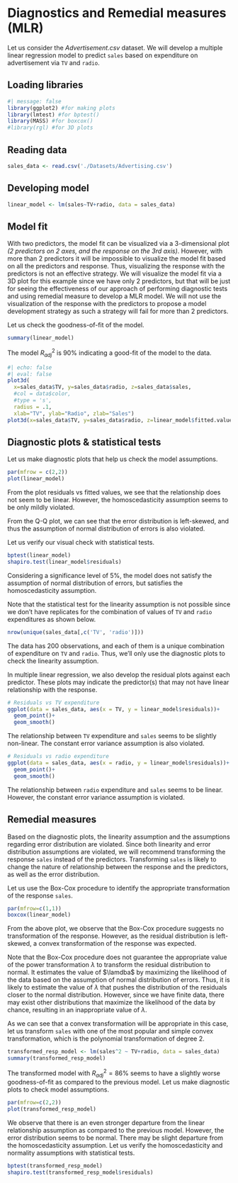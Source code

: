 # Diagnostics and Remedial measures (MLR)

Let us consider the *Advertisement.csv* dataset. We will develop a multiple linear regression model to predict `sales` based on expenditure on advertisement via `TV` and `radio`.

## Loading libraries

```r
#| message: false
library(ggplot2) #for making plots
library(lmtest) #for bptest()
library(MASS) #for boxcox()
#library(rgl) #for 3D plots
```


## Reading data

```r
sales_data <- read.csv('./Datasets/Advertising.csv')
```

## Developing model

```r
linear_model <- lm(sales~TV+radio, data = sales_data)
```

## Model fit

With two predictors, the model fit can be visualized via a 3-dimensional plot *(2 predictors on 2 axes, and the response on the 3rd axis)*. However, with more than 2 predictors it will be impossible to visualize the model fit based on all the predictors and response. Thus, visualizing the response with the predictors is not an effective strategy. We will visualize the model fit via a 3D plot for this example since we have only 2 predictors, but that will be just for seeing the effectiveness of our approach of performing diagnostic tests and using remedial measure to develop a MLR model. We will not use the visualization of the response with the predictors to propose a model development strategy as such a strategy will fail for more than 2 predictors.

Let us check the goodness-of-fit of the model.

```r
summary(linear_model)
```

The model $R^2_{adj}$ is 90\% indicating a good-fit of the model to the data.


```r
#| echo: false
#| eval: false
plot3d( 
  x=sales_data$TV, y=sales_data$radio, z=sales_data$sales, 
  #col = data$color, 
  #type = 's', 
  radius = .1,
  xlab="TV", ylab="Radio", zlab="Sales")
plot3d(x=sales_data$TV, y=sales_data$radio, z=linear_model$fitted.values, colvar = linear_model$fitted.values, add = TRUE, col = 'blue')
```


## Diagnostic plots & statistical tests

Let us make diagnostic plots that help us check the model assumptions.

```r
par(mfrow = c(2,2))
plot(linear_model)
```

From the plot residuals vs fitted values, we see that the relationship does not seem to be linear. However, the homoscedasticity assumption seems to be only mildly violated.

From the Q-Q plot, we can see that the error distribution is left-skewed, and thus the assumption of normal distribution of errors is also violated.

Let us verify our visual check with statistical tests.

```r
bptest(linear_model)
shapiro.test(linear_model$residuals)
```

Considering a significance level of 5\%, the model does not satisfy the assumption of normal distribution of errors, but satisfies the homoscedasticity assumption.

Note that the statistical test for the linearity assumption is not possible since we don't have replicates for the combination of values of `TV` and `radio` expenditures as shown below.

```r
nrow(unique(sales_data[,c('TV', 'radio')]))
```

The data has 200 observations, and each of them is a unique combination of expenditure on `TV` and `radio`. Thus, we'll only use the diagnostic plots to check the linearity assumption.

In multiple linear regression, we also develop the residual plots against each predictor. These plots may indicate the predictor(s) that may not have linear relationship with the response.

```r
# Residuals vs TV expenditure
ggplot(data = sales_data, aes(x = TV, y = linear_model$residuals))+
  geom_point()+
  geom_smooth()
```

The relationship between `TV` expenditure and `sales` seems to be slightly non-linear. The constant error variance assumption is also violated.

```r
# Residuals vs radio expenditure
ggplot(data = sales_data, aes(x = radio, y = linear_model$residuals))+
  geom_point()+
  geom_smooth()
```

The relationship between `radio` expenditure and `sales` seems to be linear. However, the constant error variance assumption is  violated.


## Remedial measures

Based on the diagnostic plots, the linearity assumption and the assumptions regarding error distribution are violated. Since both linearity and error distribution assumptions are violated, we will recommend transforming the response `sales` instead of the predictors. Transforming `sales` is likely to change the nature of relationship between the response and the predictors, as well as the error distribution.

Let us use the Box-Cox procedure to identify the appropriate transformation of the response `sales`.

```r
par(mfrow=c(1,1))
boxcox(linear_model)
```

From the above plot, we observe that the Box-Cox procedure suggests no transformation of the response. However, as the residual distribution is left-skewed, a convex transformation of the response was expected. 

Note that the Box-Cox procedure does not guarantee the appropriate value of the power transformation $\lambda$ to transform the residual distribution to normal. It estimates the value of $\lamdba$ by maximizing the likelihood of the data based on the assumption of normal distribution of errors. Thus, it is likely to estimate the value of $\lambda$ that pushes the distribution of the residuals closer to the normal distribution. However, since we have finite data, there may exist other distributions that maximize the likelihood of the data by chance, resulting in an inappropriate value of $\lambda$.

As we can see that a convex transformation will be appropriate in this case, let us transform `sales` with one of the most popular and simple convex transformation, which is the polynomial transformation of degree 2.

```r
transformed_resp_model <- lm(sales^2 ~ TV+radio, data = sales_data)
summary(transformed_resp_model)
```

The transformed model with $R^2_{adj} = 86\%$ seems to have a slightly worse goodness-of-fit as compared to the previous model. Let us make diagnostic plots to check model assumptions.

```r
par(mfrow=c(2,2))
plot(transformed_resp_model)
```

We observe that there is an even stronger departure from the linear relationship assumption as compared to the previous model. However, the error distribution seems to be normal. There may be slight departure from the homoscedasticity assumption. Let us verify the homoscedasticity and normality assumptions with statistical tests.

```r
bptest(transformed_resp_model)
shapiro.test(transformed_resp_model$residuals)
```


